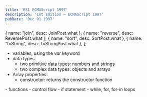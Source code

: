 ```yaml
---
title: 'ES1 ECMAScript 1997'
description: '1st Edition – ECMAScript 1997'
pubDate: 'Dec 01 1997'
---
```

  { name: "join", desc: JoinPost.what },
  { name: "reverse", desc: ReversePost.what },
  { name: "sort", desc: SortPost.what },
  { name: "toString", desc:  ToStringPost.what },
];

- variables, using the <i>var</i> keyword
- data types
  - two primitive data types: numbers and strings
  - two complex data types: objects and arrays
- Array properties:
  - constructor: returns the constructor function
<Methods label={methodsLabel} list={methods} />
- functions
- control flow
  - if statement
  - while, for, for-in loops
